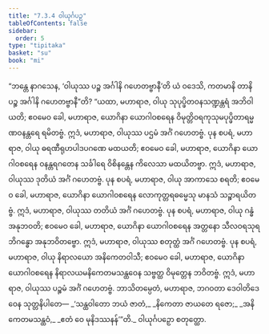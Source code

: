 ```yaml
---
title: "7.3.4 ဝါယုင်္ဂပဉှ"
tableOfContents: false
sidebar:
  order: 5
type: "tipitaka"
basket: "su"
book: "mi"
---
```



<DynamicBreadcrumb />

<Division number="248" book="mi">

<Paragraph number="1777" book="mi">
“ဘန္တေ နာဂသေန, ‘ဝါယုဿ ပဉ္စ အင်္ဂါနိ ဂဟေတဗ္ဗာနီ’တိ ယံ ဝဒေသိ, ကတမာနိ တာနိ ပဉ္စ အင်္ဂါနိ ဂဟေတဗ္ဗာနီ”တိ? “ယထာ, မဟာရာဇ, ဝါယု သုပုပ္ဖိတဝနသဏ္ဍန္တရံ အဘိဝါယတိ; ဧဝမေဝ ခေါ, မဟာရာဇ, ယောဂိနာ ယောဂါဝစရေန ဝိမုတ္တိဝရကုသုမပုပ္ဖိတာရမ္မဏဝနန္တရေ ရမိတဗ္ဗံ. ဣဒံ, မဟာရာဇ, ဝါယုဿ ပဌမံ အင်္ဂံ ဂဟေတဗ္ဗံ.
</Paragraph>

<Paragraph number="1778" book="mi">
ပုန စပရံ, မဟာရာဇ, ဝါယု ဓရဏီရုဟပါဒပဂဏေ မထယတိ; ဧဝမေဝ ခေါ, မဟာရာဇ, ယောဂိနာ ယောဂါဝစရေန ဝနန္တရဂတေန သင်္ခါရေ ဝိစိနန္တေန ကိလေသာ မထယိတဗ္ဗာ. ဣဒံ, မဟာရာဇ, ဝါယုဿ ဒုတိယံ အင်္ဂံ ဂဟေတဗ္ဗံ.
</Paragraph>

<Paragraph number="1779" book="mi">
ပုန စပရံ, မဟာရာဇ, ဝါယု အာကာသေ စရတိ; ဧဝမေဝ ခေါ, မဟာရာဇ, ယောဂိနာ ယောဂါဝစရေန လောကုတ္တရဓမ္မေသု မာနသံ သဉ္စာရယိတဗ္ဗံ. ဣဒံ, မဟာရာဇ, ဝါယုဿ တတိယံ အင်္ဂံ ဂဟေတဗ္ဗံ.
</Paragraph>

<Paragraph number="1780" book="mi">
ပုန စပရံ, မဟာရာဇ, ဝါယု ဂန္ဓံ အနုဘဝတိ; ဧဝမေဝ ခေါ, မဟာရာဇ, ယောဂိနာ ယောဂါဝစရေန အတ္တနော သီလဝရသုရဘိဂန္ဓော အနုဘဝိတဗ္ဗော. ဣဒံ, မဟာရာဇ, ဝါယုဿ စတုတ္ထံ အင်္ဂံ ဂဟေတဗ္ဗံ.
</Paragraph>

<Paragraph number="1781" book="mi">
ပုန စပရံ, မဟာရာဇ, ဝါယု နိရာလယော အနိကေတဝါသီ; ဧဝမေဝ ခေါ, မဟာရာဇ, ယောဂိနာ ယောဂါဝစရေန နိရာလယမနိကေတမသန္ထဝေန သဗ္ဗတ္ထ ဝိမုတ္တေန ဘဝိတဗ္ဗံ. ဣဒံ, မဟာရာဇ, ဝါယုဿ ပဉ္စမံ အင်္ဂံ ဂဟေတဗ္ဗံ. ဘာသိတမ္ပေတံ, မဟာရာဇ, ဘဂဝတာ ဒေဝါတိဒေဝေန သုတ္တနိပါတေ—
</Paragraph>

<Paragraph number="1782" type="verses" book="mi">
_‘သန္ထဝါတော ဘယံ ဇာတံ,_  
_နိကေတာ ဇာယတေ ရဇော;_  
_အနိကေတမသန္ထဝံ,_  
_ဧတံ ဝေ မုနိဒဿနန်’”တိ._  


</Paragraph>
</Division>

<Paragraph number="1783" type="center" book="mi">
ဝါယုင်္ဂပဉှော စတုတ္ထော.
</Paragraph>